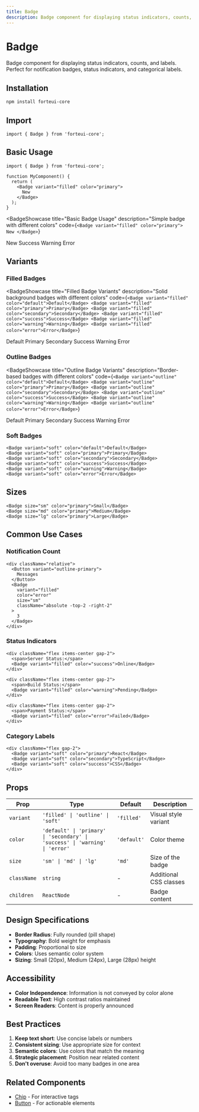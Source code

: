 ```yaml
---
title: Badge
description: Badge component for displaying status indicators, counts, and labels with multiple variants and colors.
---
```


# Badge

Badge component for displaying status indicators, counts, and labels. Perfect for notification badges, status indicators, and categorical labels.

## Installation

```bash
npm install forteui-core
```

## Import

```tsx
import { Badge } from 'forteui-core';
```

## Basic Usage

```tsx
import { Badge } from 'forteui-core';

function MyComponent() {
  return (
    <Badge variant="filled" color="primary">
      New
    </Badge>
  );
}
```

<BadgeShowcase
  title="Basic Badge Usage"
  description="Simple badge with different colors"
  code={`<Badge variant="filled" color="primary">
  New
</Badge>`}
>
  <Badge variant="filled" color="primary">New</Badge>
  <Badge variant="filled" color="success">Success</Badge>
  <Badge variant="filled" color="warning">Warning</Badge>
  <Badge variant="filled" color="error">Error</Badge>
</BadgeShowcase>

## Variants

### Filled Badges

<BadgeShowcase
  title="Filled Badge Variants"
  description="Solid background badges with different colors"
  code={`<Badge variant="filled" color="default">Default</Badge>
<Badge variant="filled" color="primary">Primary</Badge>
<Badge variant="filled" color="secondary">Secondary</Badge>
<Badge variant="filled" color="success">Success</Badge>
<Badge variant="filled" color="warning">Warning</Badge>
<Badge variant="filled" color="error">Error</Badge>`}
>
  <Badge variant="filled" color="default">Default</Badge>
  <Badge variant="filled" color="primary">Primary</Badge>
  <Badge variant="filled" color="secondary">Secondary</Badge>
  <Badge variant="filled" color="success">Success</Badge>
  <Badge variant="filled" color="warning">Warning</Badge>
  <Badge variant="filled" color="error">Error</Badge>
</BadgeShowcase>

### Outline Badges

<BadgeShowcase
  title="Outline Badge Variants"
  description="Border-based badges with different colors"
  code={`<Badge variant="outline" color="default">Default</Badge>
<Badge variant="outline" color="primary">Primary</Badge>
<Badge variant="outline" color="secondary">Secondary</Badge>
<Badge variant="outline" color="success">Success</Badge>
<Badge variant="outline" color="warning">Warning</Badge>
<Badge variant="outline" color="error">Error</Badge>`}
>
  <Badge variant="outline" color="default">Default</Badge>
  <Badge variant="outline" color="primary">Primary</Badge>
  <Badge variant="outline" color="secondary">Secondary</Badge>
  <Badge variant="outline" color="success">Success</Badge>
  <Badge variant="outline" color="warning">Warning</Badge>
  <Badge variant="outline" color="error">Error</Badge>
</BadgeShowcase>

### Soft Badges

```tsx
<Badge variant="soft" color="default">Default</Badge>
<Badge variant="soft" color="primary">Primary</Badge>
<Badge variant="soft" color="secondary">Secondary</Badge>
<Badge variant="soft" color="success">Success</Badge>
<Badge variant="soft" color="warning">Warning</Badge>
<Badge variant="soft" color="error">Error</Badge>
```

## Sizes

```tsx
<Badge size="sm" color="primary">Small</Badge>
<Badge size="md" color="primary">Medium</Badge>
<Badge size="lg" color="primary">Large</Badge>
```

## Common Use Cases

### Notification Count

```tsx
<div className="relative">
  <Button variant="outline-primary">
    Messages
  </Button>
  <Badge 
    variant="filled" 
    color="error" 
    size="sm"
    className="absolute -top-2 -right-2"
  >
    3
  </Badge>
</div>
```

### Status Indicators

```tsx
<div className="flex items-center gap-2">
  <span>Server Status:</span>
  <Badge variant="filled" color="success">Online</Badge>
</div>

<div className="flex items-center gap-2">
  <span>Build Status:</span>
  <Badge variant="filled" color="warning">Pending</Badge>
</div>

<div className="flex items-center gap-2">
  <span>Payment Status:</span>
  <Badge variant="filled" color="error">Failed</Badge>
</div>
```

### Category Labels

```tsx
<div className="flex gap-2">
  <Badge variant="soft" color="primary">React</Badge>
  <Badge variant="soft" color="secondary">TypeScript</Badge>
  <Badge variant="soft" color="success">CSS</Badge>
</div>
```

## Props

| Prop | Type | Default | Description |
|------|------|---------|-------------|
| `variant` | `'filled' \| 'outline' \| 'soft'` | `'filled'` | Visual style variant |
| `color` | `'default' \| 'primary' \| 'secondary' \| 'success' \| 'warning' \| 'error'` | `'default'` | Color theme |
| `size` | `'sm' \| 'md' \| 'lg'` | `'md'` | Size of the badge |
| `className` | `string` | - | Additional CSS classes |
| `children` | `ReactNode` | - | Badge content |

## Design Specifications

- **Border Radius**: Fully rounded (pill shape)
- **Typography**: Bold weight for emphasis
- **Padding**: Proportional to size
- **Colors**: Uses semantic color system
- **Sizing**: Small (20px), Medium (24px), Large (28px) height

## Accessibility

- **Color Independence**: Information is not conveyed by color alone
- **Readable Text**: High contrast ratios maintained
- **Screen Readers**: Content is properly announced

## Best Practices

1. **Keep text short**: Use concise labels or numbers
2. **Consistent sizing**: Use appropriate size for context
3. **Semantic colors**: Use colors that match the meaning
4. **Strategic placement**: Position near related content
5. **Don't overuse**: Avoid too many badges in one area

## Related Components

- [Chip](/docs/components/chip) - For interactive tags
- [Button](/docs/components/button) - For actionable elements 